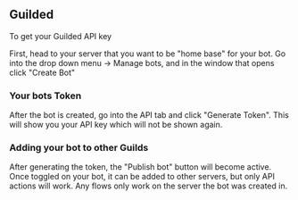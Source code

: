 ## Guilded

To get your Guilded API key

First, head to your server that you want to be "home base" for your bot.
Go into the drop down menu -> Manage bots, and in the window that opens click "Create Bot"

### Your bots Token
After the bot is created, go into the API tab and click "Generate Token". This will show you your API key which will not be shown again.

### Adding your bot to other Guilds
After generating the token, the "Publish bot" button will become active. Once toggled on your bot, it can be added to other servers, but only API actions will work. Any flows only work on the server the bot was created in.
